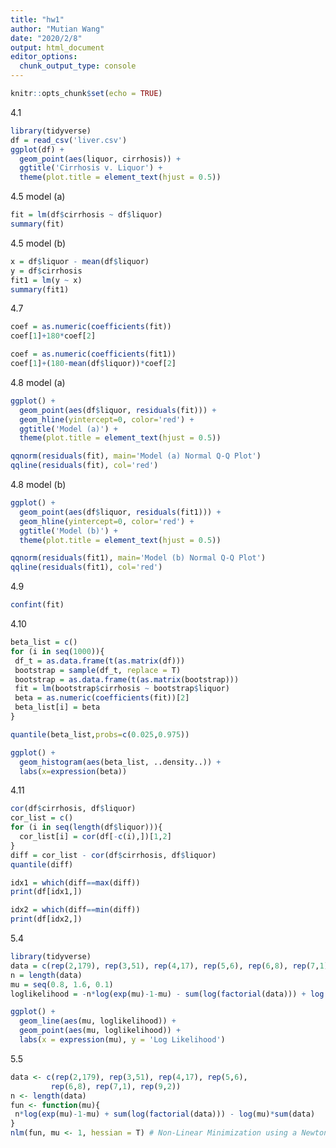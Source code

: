 ```yaml
---
title: "hw1"
author: "Mutian Wang"
date: "2020/2/8"
output: html_document
editor_options: 
  chunk_output_type: console
---
```


```r
knitr::opts_chunk$set(echo = TRUE)
```
4.1
```r
library(tidyverse)
df = read_csv('liver.csv')
ggplot(df) + 
  geom_point(aes(liquor, cirrhosis)) + 
  ggtitle('Cirrhosis v. Liquor') + 
  theme(plot.title = element_text(hjust = 0.5))
```
4.5 model (a)
```r
fit = lm(df$cirrhosis ~ df$liquor)
summary(fit)
```
4.5 model (b)
```r
x = df$liquor - mean(df$liquor)
y = df$cirrhosis
fit1 = lm(y ~ x)
summary(fit1)
```
4.7
```r
coef = as.numeric(coefficients(fit))
coef[1]+180*coef[2]

coef = as.numeric(coefficients(fit1))
coef[1]+(180-mean(df$liquor))*coef[2]
```
4.8 model (a)
```r
ggplot() + 
  geom_point(aes(df$liquor, residuals(fit))) + 
  geom_hline(yintercept=0, color='red') + 
  ggtitle('Model (a)') + 
  theme(plot.title = element_text(hjust = 0.5))

qqnorm(residuals(fit), main='Model (a) Normal Q-Q Plot')
qqline(residuals(fit), col='red')
```
4.8 model (b)
```r
ggplot() + 
  geom_point(aes(df$liquor, residuals(fit1))) + 
  geom_hline(yintercept=0, color='red') + 
  ggtitle('Model (b)') + 
  theme(plot.title = element_text(hjust = 0.5))

qqnorm(residuals(fit1), main='Model (b) Normal Q-Q Plot')
qqline(residuals(fit1), col='red')
```
4.9
```r
confint(fit)
```
4.10
```r
beta_list = c()
for (i in seq(1000)){
 df_t = as.data.frame(t(as.matrix(df)))
 bootstrap = sample(df_t, replace = T)
 bootstrap = as.data.frame(t(as.matrix(bootstrap)))
 fit = lm(bootstrap$cirrhosis ~ bootstrap$liquor)
 beta = as.numeric(coefficients(fit))[2]
 beta_list[i] = beta
}

quantile(beta_list,probs=c(0.025,0.975))

ggplot() + 
  geom_histogram(aes(beta_list, ..density..)) + 
  labs(x=expression(beta))
```
4.11
```r
cor(df$cirrhosis, df$liquor)
cor_list = c()
for (i in seq(length(df$liquor))){
  cor_list[i] = cor(df[-c(i),])[1,2]
}
diff = cor_list - cor(df$cirrhosis, df$liquor)
quantile(diff)

idx1 = which(diff==max(diff))
print(df[idx1,])

idx2 = which(diff==min(diff))
print(df[idx2,])
```

5.4
```r
library(tidyverse)
data = c(rep(2,179), rep(3,51), rep(4,17), rep(5,6), rep(6,8), rep(7,1), rep(9,2))
n = length(data)
mu = seq(0.8, 1.6, 0.1)
loglikelihood = -n*log(exp(mu)-1-mu) - sum(log(factorial(data))) + log(mu)*sum(data)

ggplot() + 
  geom_line(aes(mu, loglikelihood)) + 
  geom_point(aes(mu, loglikelihood)) + 
  labs(x = expression(mu), y = 'Log Likelihood')
```

5.5
```r
data <- c(rep(2,179), rep(3,51), rep(4,17), rep(5,6), 
         rep(6,8), rep(7,1), rep(9,2))
n <- length(data)
fun <- function(mu){
 n*log(exp(mu)-1-mu) + sum(log(factorial(data))) - log(mu)*sum(data) 
}
nlm(fun, mu <- 1, hessian = T) # Non-Linear Minimization using a Newton-type algorithm
```

